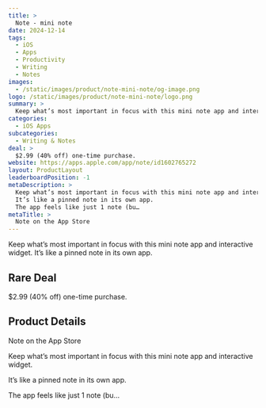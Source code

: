 ```yaml
---
title: >
  Note - mini note
date: 2024-12-14
tags:
  - iOS
  - Apps
  - Productivity
  - Writing
  - Notes
images:
  - /static/images/product/note-mini-note/og-image.png
logo: /static/images/product/note-mini-note/logo.png
summary: >
  Keep what’s most important in focus with this mini note app and interactive widget. It’s like a pinned note in its own app.
categories:
  - iOS Apps
subcategories:
  - Writing & Notes
deal: >
  $2.99 (40% off) one-time purchase.
website: https://apps.apple.com/app/note/id1602765272
layout: ProductLayout
leaderboardPosition: -1
metaDescription: >
  Keep what’s most important in focus with this mini note app and interactive widget.
  It’s like a pinned note in its own app.
  The app feels like just 1 note (bu…
metaTitle: >
  ‎Note on the App Store
---
```

Keep what’s most important in focus with this mini note app and interactive widget. It’s like a pinned note in its own app.

## Rare Deal

$2.99 (40% off) one-time purchase.

## Product Details

‎Note on the App Store

Keep what’s most important in focus with this mini note app and interactive widget.

It’s like a pinned note in its own app.

The app feels like just 1 note (bu…
